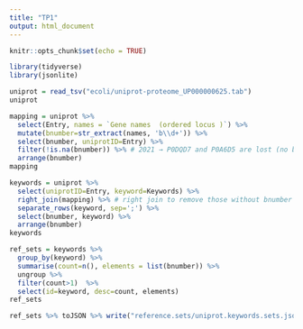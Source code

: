 ```yaml
---
title: "TP1"
output: html_document
---
```


```r
knitr::opts_chunk$set(echo = TRUE)
```


```r
library(tidyverse)
library(jsonlite)
```


```r
uniprot = read_tsv("ecoli/uniprot-proteome_UP000000625.tab")
uniprot
```
```r
mapping = uniprot %>% 
  select(Entry, names = `Gene names  (ordered locus )`) %>%
  mutate(bnumber=str_extract(names, 'b\\d+')) %>%
  select(bnumber, uniprotID=Entry) %>%
  filter(!is.na(bnumber)) %>% # 2021 → P0DQD7 and P0A6D5 are lost (no bnumber)
  arrange(bnumber)
mapping
```

```r
keywords = uniprot %>% 
  select(uniprotID=Entry, keyword=Keywords) %>%
  right_join(mapping) %>% # right join to remove those without bnumber
  separate_rows(keyword, sep=';') %>%
  select(bnumber, keyword) %>%
  arrange(bnumber)
keywords
```

```r
ref_sets = keywords %>% 
  group_by(keyword) %>%
  summarise(count=n(), elements = list(bnumber)) %>%
  ungroup %>%
  filter(count>1)  %>%
  select(id=keyword, desc=count, elements)
ref_sets

ref_sets %>% toJSON %>% write("reference.sets/uniprot.keywords.sets.json")
```





